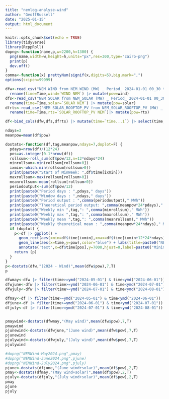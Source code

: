 ```yaml
---
title: "nemlog-analyse-wind"
author: "GeoffRussell"
date: "2025-01-15"
output: html_document
---
```


```r
knitr::opts_chunk$set(echo = TRUE)
library(tidyverse)
library(RcppRoll)
dopng<-function(name,p,w=2200,h=1300) {
  png(name,width=w,height=h,units="px",res=300,type="cairo-png")
  print(p)
  dev.off()
}
comma<-function(x) prettyNum(signif(x,digits=5),big.mark=",")
options(scipen=99999)
```


```r
dfw<-read_csv("NEM WIND from NEM_WIND (MW) _ Period_ 2024-01-01 00_30 to 2025-01-01 00_29 _ GPE NEMLog-data-2025-01-16 08_54_17.csv") |> 
  rename(time=Time,wind=`WIND NEM`) |> mutate(pow=wind)
dfs<-read_csv("NEM SOLAR from NEM_SOLAR (MW) _ Period_ 2024-01-01 00_30 to 2025-01-01 00_29 _ GPE NEMLog-data-2025-01-16 13_57_16.csv") |> 
  rename(time=Time,solar=`SOLAR NEM`) |> mutate(pow=solar)
dfrts<-read_csv("NEM SOLAR_ROOFTOP_PV from NEM_SOLAR_ROOFTOP_PV (MW) _ Period_ 2024-01-01 00_30 to 2025-01-01 00_29 _ GPE NEMLog-data-2025-01-16 13_58_26.csv") |>
  rename(time=Time,rts=`SOLAR_ROOFTOP_PV NEM`)|> mutate(pow=rts)

df<-bind_cols(dfw,dfs,dfrts) |> mutate(time=`time...1`) |> select(time,solar,wind,rts) |> mutate(pow=solar+wind) 
```

```r
ndays=3
meanpow=mean(df$pow)

dostats<-function(df,tag,meanpow,ndays=7,doplot=F) {
  pdays=nrow(df)/(12*24)
  pos=as.integer(0.1*nrow(df))
  rollsum<-roll_sum(df$pow/12,n=12*ndays*24)
  minrollsum<-min(rollsum[rollsum>0])
  ixmin<-which.min(rollsum[rollsum>0])
  print(paste0("Start of MinWeek: ",df$time[ixmin]))
  maxrollsum<-max(rollsum[rollsum>0])
  meanrollsum<-mean(rollsum[rollsum>0])
  periodoutput<-sum(df$pow/12)
  print(paste0("Period days : ",pdays," days"))
  print(paste0("Window days : ",ndays," days"))
  print(paste0("Period output : ",comma(periodoutput)," MWh"))
  print(paste0("Theoretical period output: ",comma(meanpow*24*pdays)," MWh"))
  print(paste0("Weekly min ",tag,": ",comma(minrollsum)," MWh"))
  print(paste0("Weekly max ",tag,": ",comma(maxrollsum)," MWh"))
  print(paste0("Weekly mean ",tag,": ",comma(meanrollsum)," MWh"))
  print(paste0("Weekly theoretical mean : ",comma(meanpow*24*ndays)," MWh"))
  if (doplot) {
    p<-df |> ggplot() + 
      geom_rect(aes(xmin=df$time[ixmin],xmax=df$time[ixmin+12*24*ndays],ymin=0,ymax=Inf),fill="grey80",alpha=0.1) +
      geom_line(aes(x=time,y=pow),color="blue") + labs(title=paste0("NEM output ",tag,"\nMinimum window shaded\nWindow length: ",ndays," days")) +
      annotate('text',x=df$time[pos],y=7000,hjust=0,label=paste0("Minimum window output\n",comma(100*minrollsum/(meanpow*24*ndays)),"% of annual weekly mean"))
    return (p)
  }
}
p<-dostats(dfw,"(2024 - Wind)",mean(dfw$pow),7,T)
p
```
```r
dfwmay<-dfw |> filter(time>=ymd("2024-05-01") & time<ymd("2024-06-01"))
dfwjune<-dfw |> filter(time>=ymd("2024-06-01") & time<ymd("2024-07-01"))
dfwjuly<-dfw |> filter(time>=ymd("2024-07-01") & time<ymd("2024-08-01"))

dfmay<-df |> filter(time>=ymd("2024-05-01") & time<ymd("2024-06-01"))
dfjune<-df |> filter(time>=ymd("2024-06-01") & time<ymd("2024-07-01"))
dfjuly<-df |> filter(time>=ymd("2024-07-01") & time<ymd("2024-08-01"))


pmaywind<-dostats(dfwmay,"(May wind)",mean(dfw$pow),7,T)
pmaywind
pjunewind<-dostats(dfwjune,"(June wind)",mean(dfw$pow),7,T)
pjunewind
pjulywind<-dostats(dfwjuly,"(July wind)",mean(dfw$pow),7,T)
pjulywind

#dopng("NEMWind-May2024.png",pmay)
#dopng("NEMWind-June2024.png",pjune)
#dopng("NEMWind-July2024.png",pjuly)
pjune<-dostats(dfjune,"(June wind+solar)",mean(df$pow),2,T)
pmay<-dostats(dfmay,"(May wind+solar)",mean(df$pow),2,T)
pjuly<-dostats(dfjuly,"(July wind+solar)",mean(df$pow),2,T)
pmay
pjune
pjuly
```
